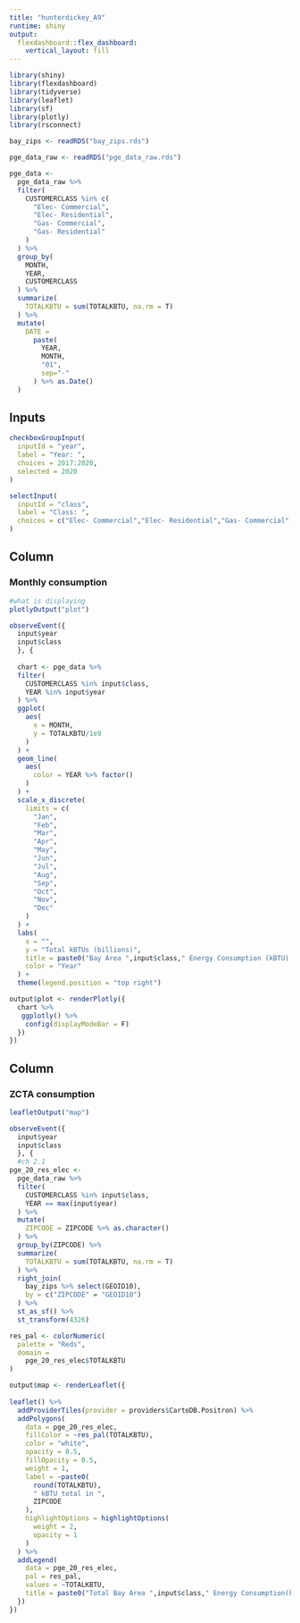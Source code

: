 ```yaml
---
title: "hunterdickey_A9"
runtime: shiny
output: 
  flexdashboard::flex_dashboard:
    vertical_layout: fill
---
```


```r
library(shiny)
library(flexdashboard)
library(tidyverse)
library(leaflet)
library(sf)
library(plotly)
library(rsconnect)

bay_zips <- readRDS("bay_zips.rds")

pge_data_raw <- readRDS("pge_data_raw.rds")

pge_data <-
  pge_data_raw %>% 
  filter(
    CUSTOMERCLASS %in% c(
      "Elec- Commercial",
      "Elec- Residential",
      "Gas- Commercial",
      "Gas- Residential"
    )
  ) %>% 
  group_by(
    MONTH, 
    YEAR, 
    CUSTOMERCLASS
  ) %>% 
  summarize(
    TOTALKBTU = sum(TOTALKBTU, na.rm = T)
  ) %>% 
  mutate(
    DATE = 
      paste(
        YEAR,
        MONTH, 
        "01",
        sep="-"
      ) %>% as.Date()
  )
```
Inputs {.sidebar}
-------------------------------------

```r
checkboxGroupInput(
  inputId = "year",
  label = "Year: ",
  choices = 2017:2020,
  selected = 2020
)

selectInput(
  inputId = "class",
  label = "Class: ",
  choices = c("Elec- Commercial","Elec- Residential","Gas- Commercial", "Gas- Residential")
)
```
Column
-------------------------------------

### Monthly consumption

```r
#what is displaying
plotlyOutput("plot")
```


```r

observeEvent({
  input$year
  input$class
  }, {
  
  chart <- pge_data %>% 
  filter(
    CUSTOMERCLASS %in% input$class,
    YEAR %in% input$year
  ) %>% 
  ggplot(
    aes(
      x = MONTH,
      y = TOTALKBTU/1e9
    )
  ) +
  geom_line(
    aes(
      color = YEAR %>% factor()
    )
  ) +
  scale_x_discrete(
    limits = c(
      "Jan",
      "Feb",
      "Mar",
      "Apr",
      "May",
      "Jun",
      "Jul",
      "Aug",
      "Sep",
      "Oct",
      "Nov",
      "Dec"
    )
  ) +
  labs(
    x = "",
    y = "Total kBTUs (billions)",
    title = paste0("Bay Area ",input$class," Energy Consumption (kBTU), "),
    color = "Year"
  ) + 
  theme(legend.position = "top right")

output$plot <- renderPlotly({
  chart %>% 
   ggplotly() %>% 
    config(displayModeBar = F)
  })
})

```

Column
-------------------------------------

### ZCTA consumption

```r
leafletOutput("map")
```


```r

observeEvent({
  input$year
  input$class
  }, {
  #ch 2.1
pge_20_res_elec <-
  pge_data_raw %>% 
  filter(
    CUSTOMERCLASS %in% input$class,
    YEAR == max(input$year)
  ) %>% 
  mutate(
    ZIPCODE = ZIPCODE %>% as.character()
  ) %>% 
  group_by(ZIPCODE) %>% 
  summarize(
    TOTALKBTU = sum(TOTALKBTU, na.rm = T)
  ) %>% 
  right_join(
    bay_zips %>% select(GEOID10),
    by = c("ZIPCODE" = "GEOID10")
  ) %>% 
  st_as_sf() %>% 
  st_transform(4326)

res_pal <- colorNumeric(
  palette = "Reds",
  domain = 
    pge_20_res_elec$TOTALKBTU
)

output$map <- renderLeaflet({
  
leaflet() %>% 
  addProviderTiles(provider = providers$CartoDB.Positron) %>% 
  addPolygons(
    data = pge_20_res_elec,
    fillColor = ~res_pal(TOTALKBTU),
    color = "white",
    opacity = 0.5,
    fillOpacity = 0.5,
    weight = 1,
    label = ~paste0(
      round(TOTALKBTU), 
      " kBTU total in ",
      ZIPCODE
    ),
    highlightOptions = highlightOptions(
      weight = 2,
      opacity = 1
    )
  ) %>% 
  addLegend(
    data = pge_20_res_elec,
    pal = res_pal,
    values = ~TOTALKBTU,
    title = paste0("Total Bay Area ",input$class," Energy Consumption(kBTU) , ",  max(input$year)))
  })
})

```

